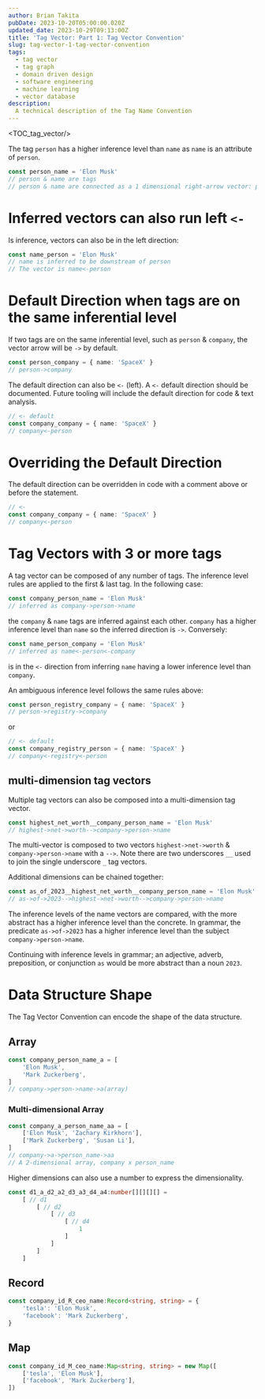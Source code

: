 ```yaml
---
author: Brian Takita
pubDate: 2023-10-20T05:00:00.020Z
updated_date: 2023-10-29T09:13:00Z
title: 'Tag Vector: Part 1: Tag Vector Convention'
slug: tag-vector-1-tag-vector-convention
tags:
  - tag vector
  - tag graph
  - domain driven design
  - software engineering
  - machine learning
  - vector database
description:
  A technical description of the Tag Name Convention
---
```


<TOC_tag_vector/>

<p>
	<Van dom={
		V_fragment(props,
			`Tag Vector is currently a convention to connect "tags" together with vector arrows, showing the contextual
			relationship between tags. The tags inference level in relation to each other can be inferred as being up`,
			code(`↑`),
			` or down `,
			code(`↓`),
			V_footnote({ ...props, id: 'no-up-down-arrow-ligatures' },
				`Unfortunately, there are no font ligatures for the up & down arrows so the utf-8 characters `,
				code(`↑ (0x2191)`),
				` & `,
				code(`↓ (0x2193)`),
				` are used.`
			)
		)
	}/>
</p>

The tag `person` has a higher inference level than `name` as `name` is an attribute of `person`.

```ts
const person_name = 'Elon Musk'
// person & name are tags
// person & name are connected as a 1 dimensional right-arrow vector: person->name
```

# Inferred vectors can also run left `<-`

Is inference, vectors can also be in the left direction:

```ts
const name_person = 'Elon Musk'
// name is inferred to be downstream of person
// The vector is name<-person
```

# Default Direction when tags are on the same inferential level

If two tags are on the same inferential level, such as `person` & `company`, the vector arrow will be `->` by
default.

```ts
const person_company = { name: 'SpaceX' }
// person->company
````

The default direction can also be `<-` (left). A `<-` default direction should be documented. Future
tooling will include the default direction for code & text analysis.

```ts
// <- default
const company_company = { name: 'SpaceX' }
// company<-person
```

# Overriding the Default Direction

The default direction can be overridden in code with a comment above or before the statement.

```ts
// <-
const company_company = { name: 'SpaceX' }
// company<-person
```

# Tag Vectors with 3 or more tags

A tag vector can be composed of any number of tags. The inference level rules are applied to the first & last tag.
In the following case:

```ts
const company_person_name = 'Elon Musk'
// inferred as company->person->name
```

the `company` & `name` tags are inferred against each other. `company` has a higher inference level than `name` so
the inferred direction is `->`. Conversely:

```ts
const name_person_company = 'Elon Musk'
// inferred as name<-person<-company
```

is in the `<-` direction from inferring `name` having a lower inference level than `company`.

An ambiguous inference level follows the same rules above:

```ts
const person_registry_company = { name: 'SpaceX' }
// person->registry->company
```

or

```ts
// <- default
const company_registry_person = { name: 'SpaceX' }
// company<-registry<-person
```

## multi-dimension tag vectors

Multiple tag vectors can also be composed into a multi-dimension tag vector.

```ts
const highest_net_worth__company_person_name = 'Elon Musk'
// highest->net->worth-->company->person->name
```

The multi-vector is composed to two vectors `highest->net->worth` & `company->person->name` with a `-->`. Note there
are two underscores `__` used to join the single underscore `_` tag vectors.

Additional dimensions can be chained together:

```ts
const as_of_2023__highest_net_worth__company_person_name = 'Elon Musk'
// as->of->2023-->highest->net->worth-->company->person->name
```

The inference levels of the name vectors are compared, with the more abstract has a higher inference level than the
concrete. In grammar, the predicate `as->of->2023` has a higher inference level than the subject
`company->person->name`.

Continuing with inference levels in grammar; an adjective, adverb, preposition, or conjunction `as` would be more
abstract than a noun `2023`.

# Data Structure Shape

The Tag Vector Convention can encode the shape of the data structure.

## Array

```ts
const company_person_name_a = [
	'Elon Musk',
	'Mark Zuckerberg',
]
// company->person->name->a(array)
```

### Multi-dimensional Array

```ts
const company_a_person_name_aa = [
	['Elon Musk', 'Zachary Kirkhorn'],
	['Mark Zuckerberg', 'Susan Li'],
]
// company->a->person_name->aa
// A 2-dimensional array, company x person_name
```

Higher dimensions can also use a number to express the dimensionality.

```ts
const d1_a_d2_a2_d3_a3_d4_a4:number[][][][] =
	[ // d1
		[ // d2
			[ // d3
				[ // d4
					1
				]
			]
		]
	]
```

## Record

```ts
const company_id_R_ceo_name:Record<string, string> = {
	'tesla': 'Elon Musk',
	'facebook': 'Mark Zuckerberg',
}
```

## Map

```ts
const company_id_M_ceo_name:Map<string, string> = new Map([
	['tesla', 'Elon Musk'],
	['facebook', 'Mark Zuckerberg'],
])
```
